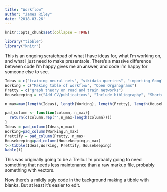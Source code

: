 ```yaml
---
title: "Workflow"
author: "James Riley"
date: '2018-03-26'
---
```

```r
knitr::opts_chunk$set(collapse = TRUE)

library("tibble")
library("knitr")
```
This is an ongoing scratchpad of what I have ideas for, what I'm working on, and what I just need to make presentable. There's a massive difference between code I'm happy gives me an answer, and code I'm happy for someone else to see. 
```r
Ideas = c("training neural nets", "wikidata querires", "importing Google charts", "filesize to book equivalent", "background: graph theory", "background:spherical coordinates", "background:xml")
Working = c("Making table of workflow", "Open Organograms")
Pretty = c("graph theory on road and train networks")
Housekeeping = c("Add CV/publications", "Include bibliography", "Shortcodes", "Tag posts with GORS compitencies")

n_max=max(length(Ideas), length(Working), length(Pretty), length(Housekeeping))

pad_column <- function(column, n_max){
  return(c(column,rep("",n_max-length(column))))
}
Ideas = pad_column(Ideas,n_max)
Working=pad_column(Working,n_max)
Prettify = pad_column(Pretty, n_max)
Housekeeping=pad_column(Housekeeping,n_max) 
t<-tibble(Ideas,Working, Prettify, Housekeeping)
kable(t)
```

This was originally going to be a Trello. I'm probably going to need something that needs less maintenance than a raw markup file, probably something with vectors.

Now there's a mildly ugly code in the background making a tibble with blanks. But at least it's easier to edit. 